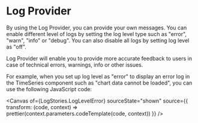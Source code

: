 
<Meta title="PROVIDER/Log" />

# Log Provider

By using the Log Provider, you can provide your own messages. 
You can enable different level of logs by setting the log level type such as "error", "warn", "info" or "debug". 
You can also disable all logs by setting log level as "off". 

Log Provider will enable you to provide more accurate feedback to users in case of technical errors, warnings, info or other issues.

For example, when you set up log level as "error" to display an error log in the TimeSeries component such as "chart data cannot be loaded", you can use the following
JavaScript code:

<Canvas
  of={LogStories.LogLevelError}
  sourceState="shown"
  source={{
    transform: (code, context) => prettier(context.parameters.codeTemplate(code, context))
  }}
/>

<Controls of={LogStories.LogLevelError} />

